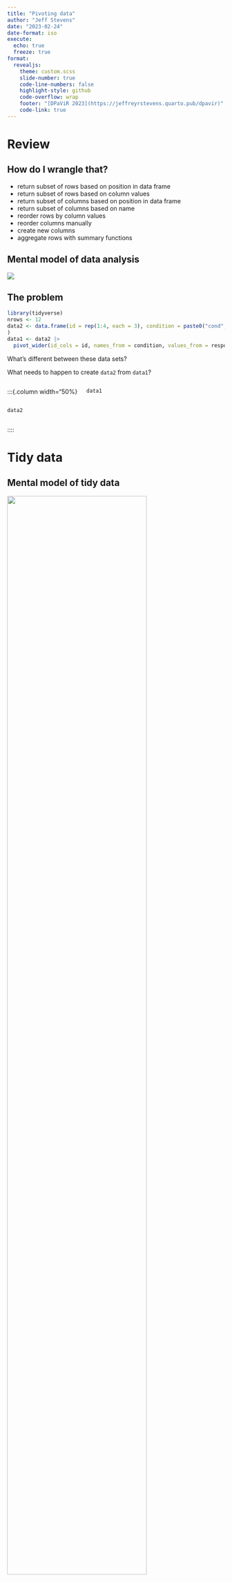 ```yaml
---
title: "Pivoting data"
author: "Jeff Stevens"
date: "2023-02-24"
date-format: iso
execute:
  echo: true
  freeze: true
format:
  revealjs: 
    theme: custom.scss
    slide-number: true
    code-line-numbers: false
    highlight-style: github
    code-overflow: wrap
    footer: "[DPaViR 2023](https://jeffreyrstevens.quarto.pub/dpavir)"
    code-link: true
---
```


# Review


## How do I wrangle that?

::: {.incremental}
* return subset of rows based on position in data frame
* return subset of rows based on column values
* return subset of columns based on position in data frame
* return subset of columns based on name
* reorder rows by column values
* reorder columns manually
* create new columns
* aggregate rows with summary functions
:::


## Mental model of data analysis

![](../images/data_analysis_workflow.png){fig-align="center"}


## The problem

```r
library(tidyverse)
nrows <- 12
data2 <- data.frame(id = rep(1:4, each = 3), condition = paste0("cond", rep(1:3, times = 4)), response = runif(nrows)
)
data1 <- data2 |> 
  pivot_wider(id_cols = id, names_from = condition, values_from = response)
```

What's different between these data sets? 

What needs to happen to create `data2` from `data1`?

::::{.columns}
:::{.column width="50%}
```r
data1
```
:::
:::{.column width="50%}
```r
data2
```
:::
::::


# Tidy data


## Mental model of tidy data

![](../images/tidy_data2.png){fig-align=center width=80%}


## Tidying data with {tidyr} and {dplyr}

```r
library(tidyr)
library(dplyr)
```

![](../images/tidyr_hex.png){.absolute width="15%" top="0%" left="105%"}

![](../images/tidy_data.png){.absolute width="45%" top="30%" left="-5%"}

![](../images/tidyr_spread_gather_allisonhorst.png){.absolute width="55%" top="10%" left="50%"}

:::{.aside}
Source: <a href = "https://github.com/allisonhorst/stats-illustrations">Allison Horst</a>
:::


---

## What is tidy data?

1. Each variable has its own column

1. Each observation has its own row

1. Each value has its own cell

![](../images/tidy_data_1.png){fig-align="center" width="80%"}

---

## Tidy data

#### Every variable is a column, every observation is a row, and every value is a cell

:::: {.columns}

::: {.column width="45%"}

::: {style="font-size:90%"}
```r
#| class-output: output
table1
```
:::

:::

::: {.column width="55%"}

::: {.fragment}
::: {style="font-size:90%"}
```r
table2
```
:::
:::

:::

::::

---

## Tidy data

#### Every variable is a column, every observation is a row, and every value is a cell

```r
table3
```

---

## Tidy data

#### Every variable is a column, every observation is a row, and every value is a cell

::::{.columns}
:::{.column width="50%}
```r
table4a
```
:::
:::{.column width="50%}
```r
table4b
```
:::
::::

---

## Tidy data

* Think about tidy from a model perspective

* Tidyverse assumes tidy data

* Easier to analyze and plot tidy data

* But sometimes easier to store non-tidy data


<!-- --- -->

<!-- ## Tidy data -->

<!-- * But sometimes easier to store non-tidy data -->

<!-- ::::{.columns} -->
<!-- :::{.column width="50%} -->

<!-- ::: {style="font-size:90%"} -->
<!-- ```{r echo = FALSE} -->
<!-- set.seed(20210514) -->
<!-- hai_data1 <- tibble(id = rep(1:5, each = 2), age = rep(round(rnorm(5, 20, 1)), each = 2), pre_post = rep(c("Pre", "Post"), 5), nback = round(rnorm(10, 0, 1), 2)) -->
<!-- ``` -->
<!-- ```{r} -->
<!-- hai_data1 -->
<!-- ``` -->
<!-- ::: -->
<!-- ::: -->

<!-- :::{.column width="50%} -->

<!-- ::: {.fragment} -->
<!-- ::: {style="font-size:90%"} -->
<!-- ```{r echo = FALSE} -->
<!-- hai_data2 <- tibble(id = rep(100:104, each = 2), age = rep(round(rnorm(5, 20, 1)), each = 2), pre_post = rep(c("Pre", "Post"), 5), nback = round(rnorm(10, 0, 1), 2), panas = round(rnorm(10, 2.5, 1), 2), span = round(rnorm(10, 6, 1.5))) -->
<!-- ``` -->
<!-- ```{r} -->
<!-- hai_data2 -->
<!-- ``` -->
<!-- ::: -->
<!-- ::: -->

<!-- ::: -->
<!-- :::: -->

<!-- --- -->

<!-- ## Tidy data -->

<!-- * But sometimes easier to store non-tidy data -->

<!-- .columns} -->
<!-- :::{.column width="50%} -->

<!-- ::: {style="font-size:90%"} -->
<!-- ```{r echo = FALSE, message = FALSE} -->
<!-- library(tidyverse) -->
<!-- hai_data_combined <- bind_rows(hai_data1, hai_data2) -->
<!-- ``` -->
<!-- ```{r} -->
<!-- hai_data_combined -->
<!-- ``` -->
<!-- ::: -->
<!-- ::: -->

<!-- :::{.column width="50%} -->

<!-- ::: {.fragment} -->
<!-- ::: {style="font-size:85%"} -->
<!-- ```{r echo = FALSE} -->
<!-- hai_data1_long <- pivot_longer(hai_data1, -c(id, age, pre_post), names_to = "measure", values_to = "response") -->
<!-- hai_data2_long <- pivot_longer(hai_data2, -c(id, age, pre_post), names_to = "measure", values_to = "response") -->
<!-- hai_data_combined_long <- bind_rows(hai_data1_long, hai_data2_long) -->
<!-- ``` -->
<!-- ```{r} -->
<!-- head(hai_data_combined_long, 20) -->
<!-- ``` -->
<!-- ::: -->
<!-- ::: -->
<!-- ::: -->
<!-- :::: -->


# Pivoting data


## Pivoting data

![](../images/tidy_data.png){fig-align="center" width="50%"}


---

## Pivoting data

![](../images/tidyr-pivoting.gif){.absolute width="55%" top="0%" left="50%"}

:::{.aside}
Source: [Garrick Aden-Buie](https://github.com/gadenbuie/tidyexplain)
:::


---

## Wide data

::::{.columns}
:::{.column width="50%}
```r
table4a
```
:::
:::{.column width="50%}
#### Why is `table4a` not tidy?
:::
::::

::: {.fragment}
![](../images/tidyr_pivot_longer.png){.absolute width="90%" top="45%" left="5%"}
:::

---

## Wide data

#### Use `pivot_longer()`

```r
pivot_longer(table4a, cols = c(`1999`, `2000`), 
             names_to = "year", values_to = "cases")
```

![](../images/tidyr_pivot_longer.png){.absolute width="60%" top="35%" left="45%"}


---

## Long data

:::: {.columns}

::: {.column width="55%"}

::: {style="font-size:90%"}
```r
table2
```
:::

:::

::: {.column width="45%"}

#### Why is `table2` not tidy?

:::

::::

::: {.fragment}
![](../images/tidyr_pivot_wider.png){.absolute width="60%" top="35%" left="55%"}
:::

---

## Long data

#### Use `pivot_wider()`

```r
pivot_wider(table2, id_cols = c("country", "year"), 
            names_from = type, values_from = count)
```

![](../images/tidyr_pivot_wider.png){.absolute width="60%" top="35%" left="55%"}


## Solving the problem

What code turns `data1` into `data2`? And vice versa?

::::{.columns}
:::{.column width="50%}
```r
data1
```
:::
:::{.column width="50%}
```r
data2
```
:::
::::

## Let's code!

[Pivoting data](../code/15_pivoting.html){target="_blank"} [[Rmd](../code/15_pivoting.Rmd){target="_blank"}]
